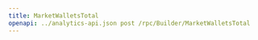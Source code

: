 ---
title: MarketWalletsTotal
openapi: ../analytics-api.json post /rpc/Builder/MarketWalletsTotal
---

